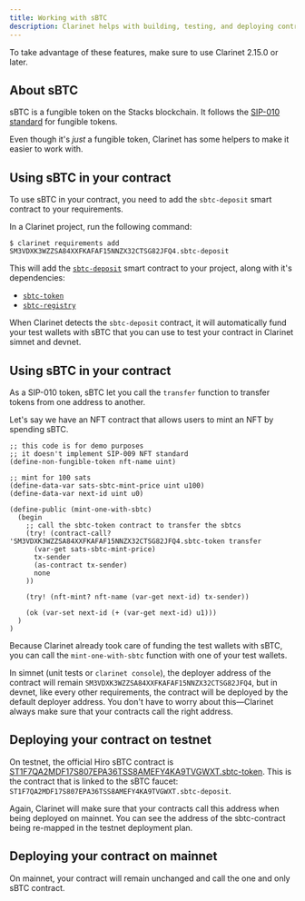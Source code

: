 ```yaml
---
title: Working with sBTC
description: Clarinet helps with building, testing, and deploying contracts that use sBTC.
---
```


To take advantage of these features, make sure to use Clarinet 2.15.0 or later.

## About sBTC

sBTC is a fungible token on the Stacks blockchain. It follows the
[SIP-010 standard](https://github.com/stacksgov/sips/blob/main/sips/sip-010/sip-010-fungible-token-standard.md)
for fungible tokens.

Even though it's *just* a fungible token, Clarinet has some helpers to make it easier to work with.

## Using sBTC in your contract

To use sBTC in your contract, you need to add the `sbtc-deposit` smart contract to your requirements.

In a Clarinet project, run the following command:

```terminal
$ clarinet requirements add SM3VDXK3WZZSA84XXFKAFAF15NNZX32CTSG82JFQ4.sbtc-deposit
```

This will add the [`sbtc-deposit`](https://explorer.hiro.so/txid/SM3VDXK3WZZSA84XXFKAFAF15NNZX32CTSG82JFQ4.sbtc-deposit)
smart contract to your project, along with it's dependencies:
- [`sbtc-token`](https://explorer.hiro.so/txid/SM3VDXK3WZZSA84XXFKAFAF15NNZX32CTSG82JFQ4.sbtc-token)
- [`sbtc-registry`](https://explorer.hiro.so/txid/SM3VDXK3WZZSA84XXFKAFAF15NNZX32CTSG82JFQ4.sbtc-registry)

When Clarinet detects the `sbtc-deposit` contract, it will automatically fund your test wallets with 
sBTC that you can use to test your contract in Clarinet simnet and devnet.

## Using sBTC in your contract

As a SIP-010 token, sBTC let you call the `transfer` function to transfer tokens from one address to another.

Let's say we have an NFT contract that allows users to mint an NFT by spending sBTC.  


```clarity
;; this code is for demo purposes
;; it doesn't implement SIP-009 NFT standard
(define-non-fungible-token nft-name uint)

;; mint for 100 sats
(define-data-var sats-sbtc-mint-price uint u100)
(define-data-var next-id uint u0)

(define-public (mint-one-with-sbtc)
  (begin
    ;; call the sbtc-token contract to transfer the sbtcs
    (try! (contract-call? 'SM3VDXK3WZZSA84XXFKAFAF15NNZX32CTSG82JFQ4.sbtc-token transfer
      (var-get sats-sbtc-mint-price)
      tx-sender
      (as-contract tx-sender)
      none
    ))

    (try! (nft-mint? nft-name (var-get next-id) tx-sender))

    (ok (var-set next-id (+ (var-get next-id) u1)))
  )
)
```

Because Clarinet already took care of funding the test wallets with sBTC, you can call the
`mint-one-with-sbtc` function with one of your test wallets.

In simnet (unit tests or `clarinet console`), the deployer address of the contract will remain
`SM3VDXK3WZZSA84XXFKAFAF15NNZX32CTSG82JFQ4`, but in devnet, like every other requirements, the contract will
be deployed by the default deployer address. You don't have to worry about this—Clarinet always make
sure that your contracts call the right address.

## Deploying your contract on testnet

On testnet, the official Hiro sBTC contract is
[ST1F7QA2MDF17S807EPA36TSS8AMEFY4KA9TVGWXT.sbtc-token](https://explorer.hiro.so/txid/ST1F7QA2MDF17S807EPA36TSS8AMEFY4KA9TVGWXT.sbtc-token?chain=testnet).
This is the contract that is linked to the sBTC faucet: `ST1F7QA2MDF17S807EPA36TSS8AMEFY4KA9TVGWXT.sbtc-deposit`.

Again, Clarinet will make sure that your contracts call this address when being deployed on mainnet.
You can see the address of the sbtc-contract being re-mapped in the testnet deployment plan.

## Deploying your contract on mainnet

On mainnet, your contract will remain unchanged and call the one and only sBTC contract.
